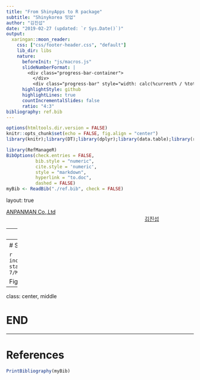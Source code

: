```yaml
---
title: "From ShinyApps to R package"
subtitle: "Shinykorea 밋업"
author: "김진섭"
date: "2019-02-27 (updated: `r Sys.Date()`)"
output:
  xaringan::moon_reader:
    css: ["css/footer-header.css", "default"]
    lib_dir: libs
    nature:
      beforeInit: "js/macros.js"
      slideNumberFormat: |
        <div class="progress-bar-container">
          </div>
          <div class="progress-bar" style="width: calc(%current% / %total% * 100%);">
      highlightStyle: github
      highlightLines: true
      countIncrementalSlides: false
      ratio: "4:3" 
bibliography: ref.bib      
---
```


```r
options(htmltools.dir.version = FALSE)
knitr::opts_chunk$set(echo = FALSE, fig.align = "center")
library(knitr);library(DT);library(dplyr);library(data.table);library(rmarkdown);library(readr);library(purrr);library(tidyr)
```

```r
library(RefManageR)
BibOptions(check.entries = FALSE, 
           bib.style = "numeric", 
           cite.style = 'numeric', 
           style = "markdown",
           hyperlink = "to.doc", 
           dashed = FALSE)
myBib <- ReadBib("./ref.bib", check = FALSE)
```

layout: true

<div class="my-footer"><span><a href="https://www.anpanman.co.kr">ANPANMAN Co.,Ltd</a>   
&emsp;&emsp;&emsp;&emsp;&emsp;&emsp;&emsp;&emsp;&emsp;&emsp;&emsp;&emsp;&emsp;
&emsp;&emsp;&emsp;&emsp;&emsp;&emsp;&emsp;&emsp;&emsp;&emsp;&emsp;&emsp;&emsp;
<a href="https://github.com/jinseob2kim">김진섭</a></span></div> 


---
# Executive Summary 

개인 PC에서 직접 **ShinyApps**를 이용할 수 있도록 

1. **ShinyApps**을 **[Rstudio Addins](https://rstudio.github.io/rstudioaddins/)**으로 만들었다.

2. 이것을 패키지로 만들어 **github**에 배포하였다. 

3. **[testthat](https://github.com/r-lib/testthat)**, **[covr](https://github.com/r-lib/covr)** 패키지로 코드 테스트를 수행하고 결과 리포트를 만들었다.

4. **[pkgdown](https://github.com/r-lib/pkgdown)** 패키지로 홈페이지를 만들었다. 

5. **[Travis CI](https://travis-ci.org/)**와 **[appveyor](https://www.appveyor.com/)**로 3,4의 과정, 그리고 여러 운영체제에서의 패키지 테스트를 자동화하였다. 

6. 최종적으로 **[CRAN](https://cran.r-project.org/)**에 패키지를 배포하였다. 



---
# Self-controlled methods 비교

```r
include_graphics("https://media.springernature.com/lw785/springer-static/image/art%3A10.1186%2Fs12874-017-0457-7/MediaObjects/12874_2017_457_Fig1_HTML.gif")
```

Figure from `r Citet(myBib, "Takeuchi2018")`

---

class: center, middle

# END

---

# References

```r
PrintBibliography(myBib)
```
